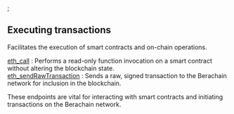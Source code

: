 
<Meta title="Berachain executing transactions info | dRPC" />;

## Executing transactions

Facilitates the execution of smart contracts and on-chain operations.

[eth_call](/berachain-api/executingtransactions/eth_call) : Performs a read-only function invocation on a smart contract without altering the blockchain state. \
[eth_sendRawTransaction](/berachain-api/executingtransactions/eth_sendRawTransaction) : Sends a raw, signed transaction to the Berachain network for inclusion in the blockchain.

These endpoints are vital for interacting with smart contracts and initiating transactions on the Berachain network.

<Space h={16} />
<GetStarted />
